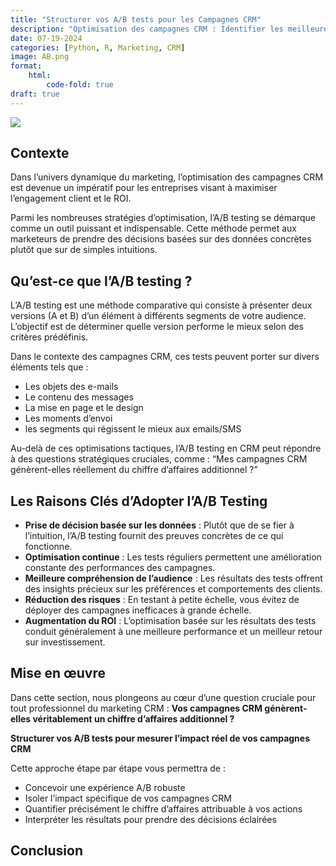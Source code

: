 ```yaml
---
title: "Structurer vos A/B tests pour les Campagnes CRM"
description: "Optimisation des campagnes CRM : Identifier les meilleures pratiques pour une efficacité maximale"
date: 07-19-2024
categories: [Python, R, Marketing, CRM] 
image: AB.png
format:
    html: 
        code-fold: true
draft: true 
--- 
```


![](AB.png)
 

## Contexte

Dans l'univers dynamique du marketing, l'optimisation des campagnes CRM  est devenue un impératif pour les entreprises visant à maximiser l'engagement client et le ROI. 

Parmi les nombreuses stratégies d'optimisation, l'A/B testing se démarque comme un outil puissant et indispensable. Cette méthode permet aux marketeurs de prendre des décisions basées sur des données concrètes plutôt que sur de simples intuitions.

## Qu'est-ce que l'A/B testing ?

L'A/B testing est une méthode comparative qui consiste à présenter deux versions (A et B) d'un élément à différents segments de votre audience. L'objectif est de déterminer quelle version performe le mieux selon des critères prédéfinis. 

Dans le contexte des campagnes CRM, ces tests peuvent porter sur divers éléments tels que :

* Les objets des e-mails
* Le contenu des messages
* La mise en page et le design
* Les moments d'envoi
* les segments qui régissent le mieux aux emails/SMS

Au-delà de ces optimisations tactiques, l'A/B testing en CRM peut répondre à des questions stratégiques cruciales, comme :
"Mes campagnes CRM génèrent-elles réellement du chiffre d'affaires additionnel ?"

## Les Raisons Clés d'Adopter l'A/B Testing

* **Prise de décision basée sur les données** : Plutôt que de se fier à l'intuition, l'A/B testing fournit des preuves concrètes de ce qui fonctionne.
* **Optimisation continue** : Les tests réguliers permettent une amélioration constante des performances des campagnes.
* **Meilleure compréhension de l'audience** : Les résultats des tests offrent des insights précieux sur les préférences et comportements des clients.
* **Réduction des risques** : En testant à petite échelle, vous évitez de déployer des campagnes inefficaces à grande échelle.
* **Augmentation du ROI** : L'optimisation basée sur les résultats des tests conduit généralement à une meilleure performance et un meilleur retour sur investissement.

## Mise en œuvre

Dans cette section, nous plongeons au cœur d'une question cruciale pour tout professionnel du marketing CRM : **Vos campagnes CRM génèrent-elles véritablement un chiffre d'affaires additionnel ?**

**Structurer vos A/B tests pour mesurer l'impact réel de vos campagnes CRM**

Cette approche étape par étape vous permettra de :

* Concevoir une expérience A/B robuste
* Isoler l'impact spécifique de vos campagnes CRM
* Quantifier précisément le chiffre d'affaires attribuable à vos actions
* Interpréter les résultats pour prendre des décisions éclairées


## Conclusion